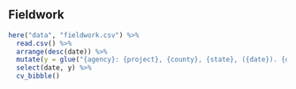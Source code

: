 
<br>

## Fieldwork

```r

here("data", "fieldwork.csv") %>% 
  read.csv() %>% 
  arrange(desc(date)) %>% 
  mutate(y = glue("{agency}: {project}, {county}, {state}, ({date}). {organization}, PI: {PI}. Weeks: {weeks}.<br><br>")) %>% 
  select(date, y) %>% 
  cv_bibble()

```